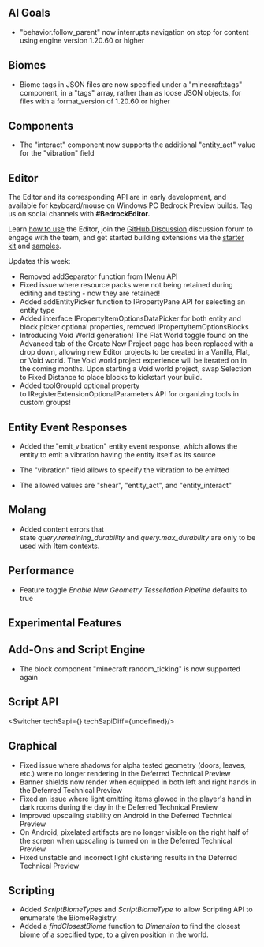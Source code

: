 



## AI Goals

-   "behavior.follow\_parent" now interrupts navigation on stop for content using engine version 1.20.60 or higher 

## Biomes

-   Biome tags in JSON files are now specified under a "minecraft:tags" component, in a "tags" array, rather than as loose JSON objects, for files with a format\_version of 1.20.60 or higher 

## Components

-   The "interact" component now supports the additional "entity\_act" value for the "vibration" field

## Editor

The Editor and its corresponding API are in early development, and available for keyboard/mouse on Windows PC Bedrock Preview builds. Tag us on social channels with **#BedrockEditor.**

Learn [how to use](https://aka.ms/LearnEditor) the Editor, join the [GitHub Discussion](https://github.com/Mojang/minecraft-editor/discussions) discussion forum to engage with the team, and get started building extensions via the [starter kit](https://github.com/Mojang/minecraft-editor-extension-starter-kit) and [samples](https://github.com/Mojang/minecraft-editor-extension-samples).

Updates this week:

-   Removed addSeparator function from IMenu API 
-   Fixed issue where resource packs were not being retained during editing and testing - now they are retained!
-   Added addEntityPicker function to IPropertyPane API for selecting an entity type
-   Added interface IPropertyItemOptionsDataPicker for both entity and block picker optional properties, removed IPropertyItemOptionsBlocks
-   Introducing Void World generation! The Flat World toggle found on the Advanced tab of the Create New Project page has been replaced with a drop down, allowing new Editor projects to be created in a Vanilla, Flat, or Void world. The Void world project experience will be iterated on in the coming months. Upon starting a Void world project, swap Selection to Fixed Distance to place blocks to kickstart your build.
-   Added toolGroupId optional property to IRegisterExtensionOptionalParameters API for organizing tools in custom groups!

## Entity Event Responses

-   Added the "emit\_vibration" entity event response, which allows the entity to emit a vibration having the entity itself as its source

-   The "vibration" field allows to specify the vibration to be emitted
-   The allowed values are "shear", "entity\_act", and "entity\_interact"

## Molang

-   Added content errors that state _query.remaining\_durability_ and _query.max\_durability_ are only to be used with Item contexts.

## Performance

-   Feature toggle _Enable New Geometry Tessellation Pipeline_ defaults to true




<h2 className="experimental_divider">Experimental Features</h2>




## Add-Ons and Script Engine

-   The block component "minecraft:random\_ticking" is now supported again


## **Script API**

<Switcher techSapi={<TechSapiExp/>} techSapiDiff={undefined}/>

## Graphical

-   Fixed issue where shadows for alpha tested geometry (doors, leaves, etc.) were no longer rendering in the Deferred Technical Preview 
-   Banner shields now render when equipped in both left and right hands in the Deferred Technical Preview
-   Fixed an issue where light emitting items glowed in the player's hand in dark rooms during the day in the Deferred Technical Preview
-   Improved upscaling stability on Android in the Deferred Technical Preview
-   On Android, pixelated artifacts are no longer visible on the right half of the screen when upscaling is turned on in the Deferred Technical Preview
-   Fixed unstable and incorrect light clustering results in the Deferred Technical Preview

## Scripting

-   Added _ScriptBiomeTypes_ and _ScriptBiomeType_ to allow Scripting API to enumerate the BiomeRegistry.
-   Added a _findClosestBiome_ function to _Dimension_ to find the closest biome of a specified type, to a given position in the world.